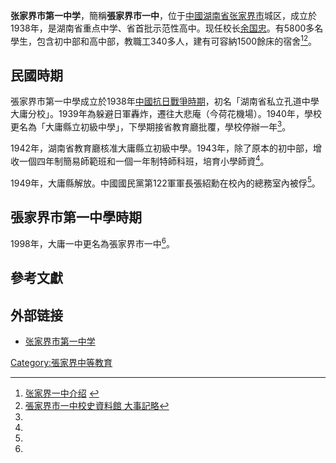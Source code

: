 {{Copyedit}}
'''张家界市第一中学'''，簡稱'''張家界市一中'''，位于[[中國|中國]][[湖南省|湖南省]][[张家界市|张家界市]]城区，成立於1938年，是湖南省重点中学、省首批示范性高中。现任校长[[余国忠|余国忠]]。有5800多名學生，包含初中部和高中部，教職工340多人，建有可容納1500餘床的宿舍<ref>[http://www.zjjsyz.com/Article/ShowArticle.asp?ArticleID=63 张家界一中介绍] {{webarchive|url=https://web.archive.org/web/20100115190237/http://www.zjjsyz.com/Article/ShowArticle.asp?ArticleID=63 |date=2010-01-15 }}</ref><ref name="張家界市一中校史資料館">[http://www.zjjsyz.com/Article/ShowArticle.asp?ArticleID=329 張家界市一中校史資料館 大事記略]{{dead link|date=2018年2月 |bot=InternetArchiveBot |fix-attempted=yes }}</ref>。

==民國時期==
張家界市第一中學成立於1938年[[中國抗日戰爭|中國抗日戰爭時期]]，初名「湖南省私立孔道中學大庸分校」。1939年為躲避日軍轟炸，遷往大悲庵（今荷花機場）。1940年，學校更名為「大庸縣立初級中學」，下學期接省教育廳批覆，學校停辦一年<ref name="張家界市一中校史資料館"/>。

1942年，湖南省教育廳核准大庸縣立初級中學。1943年，除了原本的初中部，增收一個四年制簡易師範班和一個一年制特師科班，培育小學師資<ref name="張家界市一中校史資料館"/>。

1949年，大庸縣解放。中國國民黨第122軍軍長張紹勳在校內的總務室內被俘<ref name="張家界市一中校史資料館"/>。

==張家界市第一中學時期== 
1998年，大庸一中更名為張家界市一中<ref name="張家界市一中校史資料館"/>。

==參考文獻==
{{reflist}}
==外部链接==
*[https://web.archive.org/web/20090505040240/http://www.zjjsyz.com/ 张家界市第一中学]
{{湖南省示范性普通高级中学}}

{{school-stub}}
[[Category:張家界中等教育|Category:張家界中等教育]]